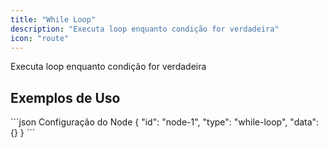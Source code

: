 ```yaml
---
title: "While Loop"
description: "Executa loop enquanto condição for verdadeira"
icon: "route"
---
```


<Card title="O que faz?" icon="lightbulb" iconType="duotone">
  Executa loop enquanto condição for verdadeira
</Card>


## Exemplos de Uso

<Tabs>
  <Tab title="Exemplo Básico">
    
  </Tab>
</Tabs>

<CodeGroup>
```json Configuração do Node
{
  "id": "node-1",
  "type": "while-loop",
  "data": {}
}
```
</CodeGroup>
